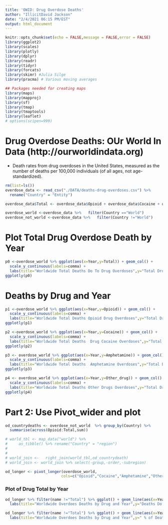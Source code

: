 ```yaml
---
title: 'OWID: Drug Overdose Deaths'
author: "IllicitDavid Jackson"
date: "2/4/2021 06:15 PM/EST"
output: html_document
---
```


```r
knitr::opts_chunk$set(echo = FALSE,message = FALSE,error = FALSE)
library(ggplot2)
library(scales)
library(plotly)
library(dplyr)
library(readr)
library(tidyr)
library(forcats)
library(skimr) #Julia Silge 
library(pracma) # Various moving averages
```
```r
## Packages needed for creating maps
library(maps)
library(mapproj)
library(sf)
library(tmap)
library(tmaptools)
library(leaflet)
# options(scipen=999)
```

# Drug Overdose Deaths: OUr World In Data (http://ourworldindata.org)
* Death rates from drug overdoses in the United States, measured as the number of deaths per 100,000 individuals (of all ages, not age-standardized).

```r
rm(list=ls())
overdose_data <- read_csv("./DATA/deaths-drug-overdoses.csv") %>%
  rename("Country" = "Entity") 

overdose_data$Total <- overdose_data$Opioid + overdose_data$Cocaine + overdose_data$Amphetamine + overdose_data$Other_drug

overdose_world <-overdose_data %>%   filter(Country =="World")
overdose_not_world <-overdose_data %>%   filter(Country !="World")
```

# Plot Total Drug Overdose Death by Year

```r
p0 <-overdose_world %>% ggplot(aes(x=Year,y=Total)) + geom_col() +
  scale_y_continuous(labels=comma) +
  labs(title="Worldwide Total Deaths Do To Drug Overdoses",y="Total Drug Overdose Deaths")
ggplotly(p0)
```

# Deaths by Drug and Year

```r
p1 <-overdose_world %>% ggplot(aes(x=Year,y=Opioid)) + geom_col() +
  scale_y_continuous(labels=comma) +
  labs(title="Worldwide Total Deaths Opioid Drug Overdoses",y="Total Drug Overdose Deaths")
ggplotly(p1)
```
```r
p2 <-overdose_world %>% ggplot(aes(x=Year,y=Cocaine)) + geom_col() +
  scale_y_continuous(labels=comma) +
  labs(title="Worldwide Total Deaths  Drug Cocaine Overdoses",y="Total Drug Overdose Deaths")
ggplotly(p2)
```
```r
p3 <- overdose_world %>% ggplot(aes(x=Year,y=Amphetamine)) + geom_col() +
  scale_y_continuous(labels=comma) +
  labs(title="Worldwide Total Deaths  Amphetamine Overdoses",y="Total Drug Overdose Deaths")
ggplotly(p3)
```
```r
p4 <- overdose_world %>% ggplot(aes(x=Year,y=Other_drug)) + geom_col() +
  scale_y_continuous(labels=comma) +
  labs(title="Worldwide Total Deaths Other Drugs Overdoses",y="Total Drug Overdose Deaths")
ggplotly(p4)
```


# Part 2: Use Pivot_wider and plot 


```r
od_countrydeaths <- overdose_not_world  %>% group_by(Country) %>%
  summarise(across(Opioid:Total,sum))

```
```r
# world_tbl <- map_data("world") %>%
#     as_tibble() %>% rename("Country" = "region") 
# 
# 
# world_join <-   right_join(world_tbl,od_countrydeath)
# world_join <- world_join %>% select(-group,-order,-subregion)
```
```r
od_longer <- pivot_longer(overdose_world,
                         cols=c("Opioid","Cocaine","Amphetamine","Other_drug","Total"))
```

### Plot of Drug Total by Year 

```r
od_longer %>% filter(name !="Total") %>% ggplot() + geom_line(aes(x=Year,y=value,col=name)) + scale_y_log10(labels=comma) +
  labs(title="Worldwide Overdoes Deaths by Drug and Year",y="Deaths Do TO Overdose") + guides(color = guide_legend(override.aes = list(size = 2)))
```

```r
od_longer %>% filter(name !="Total") %>% ggplot() + geom_line(aes(x=Year,y=value/sum(value),col=name)) +
  labs(title="Worldwide Overdoes Deaths by Drug and Year",y=" % of Deaths Do TO Overdose") + scale_y_continuous(labels=percent) + guides(color = guide_legend(override.aes = list(size = 2)))
```